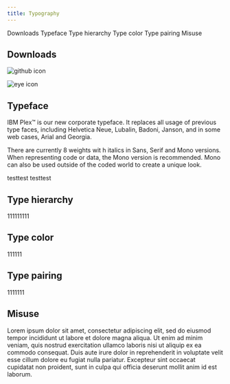 ```yaml
---
title: Typography
---
```


<PageDescription>
</PageDescription>

<AnchorLinks>
  <AnchorLink>Downloads</AnchorLink>
  <AnchorLink>Typeface</AnchorLink>
  <AnchorLink>Type hierarchy</AnchorLink>
  <AnchorLink>Type color</AnchorLink>
  <AnchorLink>Type pairing</AnchorLink>
  <AnchorLink>Misuse</AnchorLink>
</AnchorLinks>

## Downloads

<Row className="resource-card-group">
<Column colMd={4} colLg={4} noGutterSm>
    <ResourceCard
      subTitle="Get the Latest IBM Plex™ download on GitHub"
      aspectRatio="2:1"
      href="https://github.com/IBM/plex/releases/latest"
      >

![github icon](/images/github-icon.png)

  </ResourceCard>
</Column>
<Column colMd={4} colLg={4} noGutterSm>
    <ResourceCard
      subTitle="Visit the IBM Plex™ website to learn more"
      aspectRatio="2:1"
      href="https://www.ibm.com/plex/"
      >

![eye icon](/images/eye.svg)

  </ResourceCard>
</Column>
</Row>


## Typeface

IBM Plex™ is our new corporate typeface. It replaces all usage of previous type faces, including Helvetica Neue, Lubalin, Badoni, Janson, and in some web cases, Arial and Georgia.

There are currently 8 weights wit h italics in Sans, Serif and Mono versions. When representing code or data, the Mono version is recommended. Mono can also be used outside of the coded world to create a unique look.

<TypefaceSubFamilies />

testtest
testtest


## Type hierarchy

111111111

## Type color

111111

## Type pairing

1111111

## Misuse
  Lorem ipsum dolor sit amet, 
  consectetur adipiscing elit, sed do eiusmod tempor incididunt ut labore et dolore magna aliqua. Ut enim ad minim veniam, quis nostrud exercitation ullamco laboris nisi ut aliquip ex ea commodo consequat. Duis aute irure dolor in reprehenderit in voluptate velit esse cillum dolore eu fugiat nulla pariatur. Excepteur sint occaecat cupidatat non proident, sunt in culpa qui officia deserunt mollit anim id est laborum.